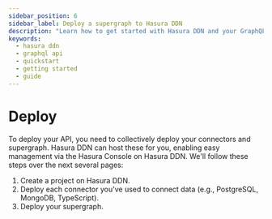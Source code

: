 ```yaml
---
sidebar_position: 6
sidebar_label: Deploy a supergraph to Hasura DDN
description: "Learn how to get started with Hasura DDN and your GraphQL API."
keywords:
  - hasura ddn
  - graphql api
  - quickstart
  - getting started
  - guide
---
```


# Deploy

To deploy your API, you need to collectively deploy your connectors and supergraph. Hasura DDN can host these for you,
enabling easy management via the Hasura Console on Hasura DDN. We'll follow these steps over the next several pages:

1. Create a project on Hasura DDN.
2. Deploy each connector you've used to connect data (e.g., PostgreSQL, MongoDB, TypeScript).
3. Deploy your supergraph.
